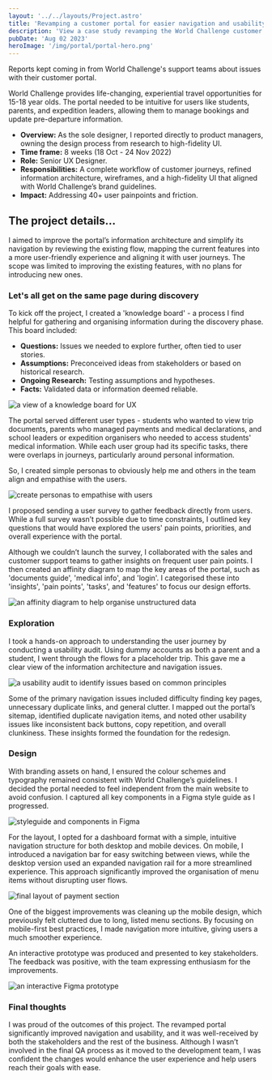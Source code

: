 ```yaml
---
layout: '../../layouts/Project.astro'
title: 'Revamping a customer portal for easier navigation and usability'
description: 'View a case study revamping the World Challenge customer portal.'
pubDate: 'Aug 02 2023'
heroImage: '/img/portal/portal-hero.png'
---
```



Reports kept coming in from World Challenge's support teams about issues with their customer portal. 

World Challenge provides life-changing, experiential travel opportunities for 15-18 year olds. The portal needed to be intuitive for users like students, parents, and expedition leaders, allowing them to manage bookings and update pre-departure information.

+ __Overview:__ As the sole designer, I reported directly to product managers, owning the design process from research to high-fidelity UI.
+ __Time frame:__ 8 weeks (18 Oct - 24 Nov 2022)
+ __Role:__ Senior UX Designer.
+ __Responsibilities:__ A complete workflow of customer journeys, refined information architecture, wireframes, and a high-fidelity UI that aligned with World Challenge’s brand guidelines. 
+ __Impact:__ Addressing 40+ user painpoints and friction.

## The project details...

I aimed to improve the portal’s information architecture and simplify its navigation by reviewing the existing flow, mapping the current features into a more user-friendly experience and aligning it with user journeys. The scope was limited to improving the existing features, with no plans for introducing new ones.

### Let's all get on the same page during discovery

To kick off the project, I created a 'knowledge board' - a process I find helpful for gathering and organising information during the discovery phase. This board included:

+ __Questions:__ Issues we needed to explore further, often tied to user stories.
+ __Assumptions:__ Preconceived ideas from stakeholders or based on historical research.
+ __Ongoing Research:__ Testing assumptions and hypotheses.
+ __Facts:__ Validated data or information deemed reliable.

<Image src="/img/portal/knowledge.png" alt="a view of a knowledge board for UX" width={920} height={575} />

The portal served different user types - students who wanted to view trip documents, parents who managed payments and medical declarations, and school leaders or expedition organisers who needed to access students' medical information. While each user group had its specific tasks, there were overlaps in journeys, particularly around personal information.

So, I created simple personas to obviously help me and others in the team align and empathise with the users.

<Image src="/img/portal/personas.png" alt="create personas to empathise with users" width={920} height={575} />

I proposed sending a user survey to gather feedback directly from users. While a full survey wasn’t possible due to time constraints, I outlined key questions that would have explored the users' pain points, priorities, and overall experience with the portal.

Although we couldn’t launch the survey, I collaborated with the sales and customer support teams to gather insights on frequent user pain points. I then created an affinity diagram to map the key areas of the portal, such as 'documents guide', 'medical info', and 'login'. I categorised these into 'insights', 'pain points', 'tasks', and 'features' to focus our design efforts.

<Image src="/img/portal/affinity.png" alt="an affinity diagram to help organise unstructured data" width={920} height={575} />

### Exploration

I took a hands-on approach to understanding the user journey by conducting a usability audit. Using dummy accounts as both a parent and a student, I went through the flows for a placeholder trip. This gave me a clear view of the information architecture and navigation issues.

<Image src="/img/portal/usability.png" alt="a usability audit to identify issues based on common principles" width={920} height={575} />

Some of the primary navigation issues included difficulty finding key pages, unnecessary duplicate links, and general clutter. I mapped out the portal’s sitemap, identified duplicate navigation items, and noted other usability issues like inconsistent back buttons, copy repetition, and overall clunkiness. These insights formed the foundation for the redesign.

### Design

With branding assets on hand, I ensured the colour schemes and typography remained consistent with World Challenge’s guidelines. I decided the portal needed to feel independent from the main website to avoid confusion. I captured all key components in a Figma style guide as I progressed.

<Image src="/img/portal/styleguide.png" alt="styleguide and components in Figma" width={920} height={575} />

For the layout, I opted for a dashboard format with a simple, intuitive navigation structure for both desktop and mobile devices. On mobile, I introduced a navigation bar for easy switching between views, while the desktop version used an expanded navigation rail for a more streamlined experience. This approach significantly improved the organisation of menu items without disrupting user flows.

<Image src="/img/portal/payment.png" alt="final layout of payment section" width={920} height={575} />

One of the biggest improvements was cleaning up the mobile design, which previously felt cluttered due to long, listed menu sections. By focusing on mobile-first best practices, I made navigation more intuitive, giving users a much smoother experience.

An interactive prototype was produced and presented to key stakeholders. The feedback was positive, with the team expressing enthusiasm for the improvements.

<Image src="/img/portal/prototype.png" alt="an interactive Figma prototype" width={920} height={575} />

### Final thoughts

I was proud of the outcomes of this project. The revamped portal significantly improved navigation and usability, and it was well-received by both the stakeholders and the rest of the business. Although I wasn’t involved in the final QA process as it moved to the development team, I was confident the changes would enhance the user experience and help users reach their goals with ease.